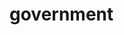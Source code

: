 # government


<ul className="grid grid-cols-1 md:grid-cols-2 lg:grid-cols-3 xl:grid-cols-4 gap-4 -ml-6">

<ReferenceCard
    title="contracts"
    description="This command will allow the user to retrieve the top 15 government contracts by amount for a specific ticker."
    url="/bot/reference/telegram/government/contracts"
/>
<ReferenceCard
    title="house"
    description="This command allows the user to retrieve recent house trades for a specific ticker."
    url="/bot/reference/telegram/government/house"
/>
<ReferenceCard
    title="senate"
    description="This command allows a user to view the recent trades of senate members for a specific ticker."
    url="/bot/reference/telegram/government/senate"
/>
</ul>

